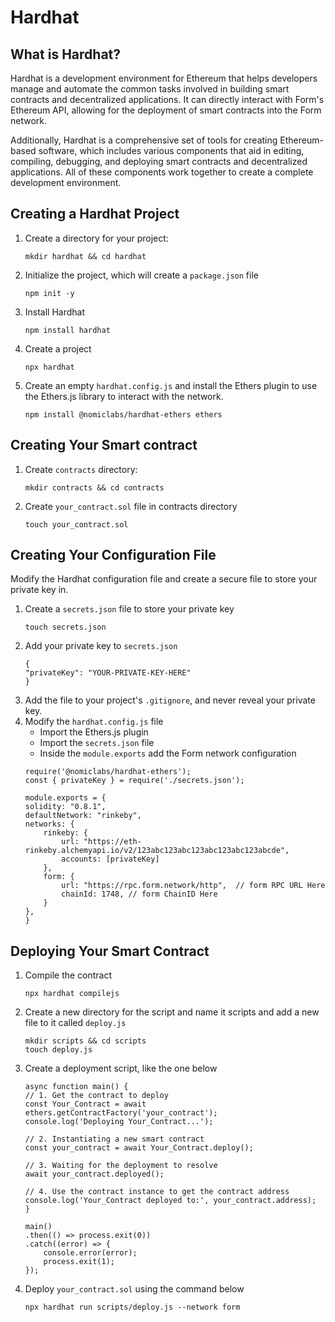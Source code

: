 # Hardhat

## What is Hardhat?

Hardhat is a development environment for Ethereum that helps developers manage and automate the common tasks involved in building smart contracts and decentralized applications. It can directly interact with Form's Ethereum API, allowing for the deployment of smart contracts into the Form network.

Additionally, Hardhat is a comprehensive set of tools for creating Ethereum-based software, which includes various components that aid in editing, compiling, debugging, and deploying smart contracts and decentralized applications. All of these components work together to create a complete development environment.

## Creating a Hardhat Project

1. Create a directory for your project:
    ```
    mkdir hardhat && cd hardhat
    ```
2. Initialize the project, which will create a `package.json` file
    ```
    npm init -y
    ```
3. Install Hardhat
    ```
    npm install hardhat
    ```
4. Create a project
    ```
    npx hardhat
    ```
5. Create an empty `hardhat.config.js` and install the Ethers plugin to use the Ethers.js library to interact with the network.
    ```
    npm install @nomiclabs/hardhat-ethers ethers
    ```

## Creating Your Smart contract

1. Create `contracts` directory:
    ```
    mkdir contracts && cd contracts
    ```
2. Create `your_contract.sol` file in contracts directory
    ```
    touch your_contract.sol
    ```

## Creating Your Configuration File

Modify the Hardhat configuration file and create a secure file to store your private key in.

1. Create a `secrets.json` file to store your private key
    ```
    touch secrets.json
    ```
2. Add your private key to `secrets.json`
    ```
    {
    "privateKey": "YOUR-PRIVATE-KEY-HERE"
    }
    ```
3. Add the file to your project's `.gitignore`, and never reveal your private key.
4. Modify the `hardhat.config.js` file
    - Import the Ethers.js plugin
    - Import the `secrets.json` file
    - Inside the `module.exports` add the Form network configuration
    ```
    require('@nomiclabs/hardhat-ethers');
    const { privateKey } = require('./secrets.json');
    
    module.exports = {
    solidity: "0.8.1",
    defaultNetwork: "rinkeby",
    networks: {
        rinkeby: {
            url: "https://eth-rinkeby.alchemyapi.io/v2/123abc123abc123abc123abc123abcde",
            accounts: [privateKey]
        },
        form: {
            url: "https://rpc.form.network/http",  // form RPC URL Here
            chainId: 1748, // form ChainID Here
        }
    },
    }
    ```

## Deploying Your Smart Contract

1. Compile the contract
    ```
    npx hardhat compilejs
    ```
2. Create a new directory for the script and name it scripts and add a new file to it called `deploy.js`
    ```
    mkdir scripts && cd scripts
    touch deploy.js
    ```
3. Create a deployment script, like the one below
    ```
    async function main() {
    // 1. Get the contract to deploy
    const Your_Contract = await ethers.getContractFactory('your_contract');
    console.log('Deploying Your_Contract...');
    
    // 2. Instantiating a new smart contract
    const your_contract = await Your_Contract.deploy();
    
    // 3. Waiting for the deployment to resolve
    await your_contract.deployed();
    
    // 4. Use the contract instance to get the contract address
    console.log('Your_Contract deployed to:', your_contract.address);
    }
    
    main()
    .then(() => process.exit(0))
    .catch((error) => {
        console.error(error);
        process.exit(1);
    });
    ```
4. Deploy `your_contract.sol` using the command below
    ```
    npx hardhat run scripts/deploy.js --network form
    ```

